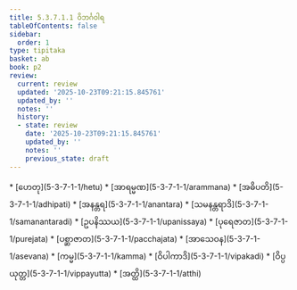 ```yaml
---
title: 5.3.7.1.1 ဝိဘင်္ဂဝါရ
tableOfContents: false
sidebar:
  order: 1
type: tipitaka
basket: ab
book: p2
review:
  current: review
  updated: '2025-10-23T09:21:15.845761'
  updated_by: ''
  notes: ''
  history:
  - state: review
    date: '2025-10-23T09:21:15.845761'
    updated_by: ''
    notes: ''
    previous_state: draft
---
```



<ReviewStatus review={frontmatter.review} showDetails={true} />

<HypothesisAnnotation frontmatter={frontmatter} />

<DynamicBreadcrumb />



<TableOfContents book="p2" section="5.3.7.1.1">
* [ဟေတု](5-3-7-1-1/hetu)
* [အာရမ္မဏ](5-3-7-1-1/arammana)
* [အဓိပတိ](5-3-7-1-1/adhipati)
* [အနန္တရ](5-3-7-1-1/anantara)
* [သမနန္တရာဒိ](5-3-7-1-1/samanantaradi)
* [ဥပနိဿယ](5-3-7-1-1/upanissaya)
* [ပုရေဇာတ](5-3-7-1-1/purejata)
* [ပစ္ဆာဇာတ](5-3-7-1-1/pacchajata)
* [အာသေဝန](5-3-7-1-1/asevana)
* [ကမ္မ](5-3-7-1-1/kamma)
* [ဝိပါကာဒိ](5-3-7-1-1/vipakadi)
* [ဝိပ္ပယုတ္တ](5-3-7-1-1/vippayutta)
* [အတ္ထိ](5-3-7-1-1/atthi)
</TableOfContents>